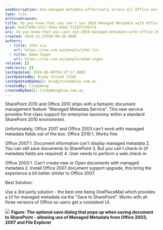 ```yaml
---
seoDescription: Use managed metadata effectively across all Office versions with OnePlaceMail's UI, compatible with Office 2003, 2007 and File Explorer.
type: rule
archivedreason:
title: Do you know that you can't use 2010 Managed Metadata with Office 2007 out of the box?
guid: 6e47f490-e7cf-45ee-8dd2-f11077c947fd
uri: do-you-know-that-you-cant-use-2010-managed-metadata-with-office-2007-out-of-the-box
created: 2010-12-23T08:09:30.000Z
authors:
  - title: John Liu
    url: https://ssw.com.au/people/john-liu
  - title: Adam Cogan
    url: https://ssw.com.au/people/adam-cogan
related: []
redirects: []
lastUpdated: 2024-06-08T03:27:17.000Z
lastUpdatedBy: Brady Stroud [SSW]
lastUpdatedByEmail: bradystroud@ssw.com.au
createdBy: CindyWang
createdByEmail: CindyWang@ssw.com.au
---
```


SharePoint 2010 and Office 2010 ships with a fantastic document management feature "Managed Metadata Service". This new service provides first class support for enterprise taxonomy within a standard SharePoint 2010 environment.

Unfortunately, Office 2007 and Office 2003 can't work with managed metadata fields out of the box.
Office 2010:1. Works fine

Office 2007:1. Document information can't display managed metadata 2. You can still save documents to SharePoint 3. But you can't check-in (if metadata fields are required) 4. User needs to perform a web check-in

Office 2003:1. Can't create new or Open documents with managed metadata 2. Install Office 2007 document support upgrade, this bring the experience a bit better similar to Office 2007.

Best Solution:

Use a 3rd party solution - the best one being OnePlaceMail which provides a UI for managed metadata via the "Save to SharePoint". Works with all three versions of Office so users get a consistent UI.

![](OnePlaceMail.jpg)
**Figure: The optional save dialog that pops up when saving document to SharePoint - allowing use of Managed Metadata from Office 2003, 2007 and File Explorer**
